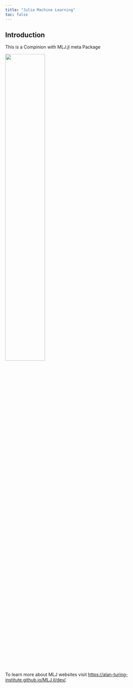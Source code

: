 ```yaml
---
title: "Julia Machine Learning"
toc: false
---
```


## Introduction 

This is a Compinion with MLJ.jl  meta  Package

![](/imgs/24-classifier-comparison.jpg){width=50%}

To learn more about MLJ websites visit <https://alan-turing-institute.github.io/MLJ.jl/dev/>.



